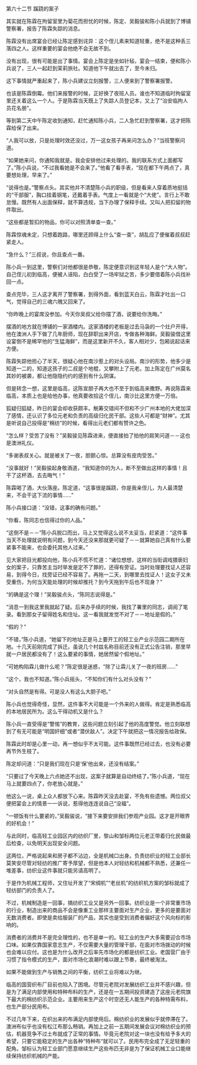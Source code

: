 

第六十二节 蹊跷的案子

其实就在陈霖在拘留室里为菊花而担忧的时候，陈定、吴毅骏和陈小兵就到了博铺警察署，报告了陈霖失踪的消息。

陈霖没有出席宴会已经让陈定感到诧异：这个侄儿素来知道轻重，绝不是这种丢三落四之人。这样重要的宴会他绝不会无故不到。

没有出现，很有可能是出了事情。宴会上陈定是坐如针毡，宴会一结束，便和陈小兵说了，三人一起赶到茉莉旅社。知道他下午就出去了，至今未归。

这下事情就严重起来了，陈小兵建议立刻报警，三人便来到了警察署报警。

也该是陈霖倒霉。他们来报警的时候，正好换了夜班人员。谁也不知道临时拘留室里还关着这么一个人。于是陈霖当天既上了失踪人员登记本，又上了“治安临拘人员花名册”。

等到第二天中午陈定收到通知，赶忙通知陈小兵，二人急忙赶到警察署，这才把陈霖给保了出来。

“人我可以放，只是处理时效还没过，万一这女孩子再来问怎么办？”当班警察问道。

“如果她来问，你通知我就是。我会安排他过来处理的。我的联系方式上面都写了。”陈小兵说，“不过我看她是不会来了。”他看了看手表，“现在都下午两点了，真要想处理，早来了。”

“说得也是。”警察点头。其实他并不清楚陈小兵的职级，但是看来人穿着质地挺括的“干部服”，胸口挂着钢笔，还戴着手表。气度上一看就是个“大佬”。言行上不敢怠慢。既然有人出面保释，就不算违规，当下办理了保释手续。又叫人把扣留的物件取出。

“这些都是暂扣的物品，你可以对照清单查一查。”

陈霖惊魂未定，只想着跑路，哪里还顾得上什么“查一查”，胡乱应了便催着叔叔赶紧走人。

“急什么？”三叔说，你且查点一番。

陈小兵一到这里，警察们对他都很是恭敬，陈定便意识到这年轻人是个“大人物”。自己侄儿初到临高，便被人诬陷，白白受了一场牢狱之苦，多少要借着陈小兵找补回一点。

查点完毕，三人这才离开了警察署，到得外面，看到蓝天白云，陈霖才吐出一口气，觉得自己的三魂六魄又回来了。

“你昨晚上的宴席没参加。今天你吴叔父给你摆了酒，说要给你洗晦。”

摆酒的地方就在博铺的一家酒楼内。这家酒楼的老板是过去马袅的一个灶户开得，他在澳洲人手下做了几年厨师，现在辞职出来开店，专做各种海鲜。吴毅骏借这里设宴倒不是稀罕他的“生猛海鲜”，而是这里新开不久，客人相对少，包厢说起话来方便。

陈霖失踪他担心了半天，很疑心他在南沙惹上的对头设局。南沙的形势，他多少是知道一二的，知道这孩子的二叔是个地棍，又攀附上了元老。加上陈定在广州莫名其妙的被袭，都让他隐隐约约的感到有什么阴谋。

但是转念一想，这里是临高，这陈宣胆子再大也不至于到临高来撒野。再说陈霖来临高，本质上也是给他办事，他真要收拾这个侄儿，南沙比这里方便一万倍。

狐疑归狐疑，昨日的宴会却收获颇丰。觥筹交错间不但和不少广州本地的大佬加深了感情，还认识了多位元老和负责的高级归化民干部。这些人可都是“财神”。尤其是听说自己投得是“棉纺”的时候，看得出元老们都有赞许之色。

“怎么样？受苦了没有？”吴毅骏见陈霖进来，便直接拍了拍他的肩笑问道－－这也是澳洲礼仪。

“多谢表叔关心。就是被关了一夜，胆颤心惊。总算没有皮肉受苦。”

“没事就好！”吴毅骏起身敬酒道，“我知道你的为人，断不至做出这样的事情！且干了这杯酒，去去晦气！”

陈霖喝了酒，大伙落座。陈定道，“这事很是蹊跷，你是我亲侄儿，为人最清楚来，不会干这下流的事情……”

陈小兵接口道：“没错，这事的确有问题。”

“你看，陈同志也信得过你的人品。”

“这倒不是－－”陈小兵脱口而出，马上又觉得这么说不太妥当，赶紧道：“这件事当天不处理就说明有问题，到今天还没来那就更可疑了－－就算她自己真有什么要紧事不能来，也会委托其他人过来。”

见大家把目光都投向他，陈小兵不慌不忙道：“诸位想想，这样的当街调戏猥亵妇女的案子，只靠苦主当时举发是定不了罪的，还得有旁证。当时处理要找证人还容易，到得今日，找旁证已经不容易了。再拖一二天，到哪里去找证人！这女子又未受重伤，为何当天能处理的时候却推托？到今天拖到午后也不现身？”

“的确是这个理！”吴毅骏点头，“陈同志说得是。”

“消息一到我这里我就起了疑。后来办手续的时候，我找了署里的同志，调阅了笔录。看到那女子留得姓名和住址。这一看我就发觉不对了－－地址是假的。”

“假的？”

“不错，”陈小兵道，“她留下的地址正是马上要开工的轻工业产业示范园二期所在地。十几天前刚完成了拆迁。虽说几个村兹名称目前还没有正式公告注销，那里早就一户居民都没有了！这么要紧的事情，她居然留个假地址。”

“可她构陷霖儿做什么呢？”陈定很是迷惑，“除了让霖儿关了一夜的班房……”

“这个，我也不知道。”陈小兵摇头，“不知你们有什么对头没有？”

“对头自然是有得。可是没人有这么大胆子吧。”

陈小兵也觉得奇怪，显然，这件事不大可能是一个外来的人做得。肯定是熟悉临高的本地居民所为。这么干得动机又是什么？

陈小兵一直受得是“警惕”的教育，这些问题立刻引起了他的高度警觉。他立刻联想到了有无可能是“明国奸细”或者“潜伏敌人”。决定下午就把这一情况报告给政保。

陈霖此时却是心里一动，再一想似乎不太可能。这件事既然已经过去，也没有必要再节外生枝了。

陈定却问道：“只是我们现在只是‘保’他出来，还没有结案。”

“只要过了今天晚上六点她还不出现，这案子就算是自动终结了。”陈小兵道，“现在马上就要四点了，你老放心就是。”

他这么一说，桌上众人都放下心来。陈霖昨天没去赴宴，不免有些遗憾。两位叔父便把宴会上的情景一一诉说，惹得他连连说自己“没福”。

“一顿饭有什么要紧的，”吴毅骏说，“接下来要安排我们参观产业园。这才是开眼界的好机会！”

与此同时，临高轻工业园区内的纺织厂里，黎山和邹标两位元老正带着归化民做最后检查，以免明天出现安全问题。

这两位，严格说起来和房子都不沾边，全是机械口出身。负责纺织业的轻工业部长莫笑安尽管对轻纺的推广寄予厚望，但是他本人对轻纺和机械都不熟悉，还兼任一堆差事，纺织业这件事就只能另请高明了。

于是作为机械工程师，又住址开发了“宋绸机”“老丝机”的纺织机方案的邹标就成了轻纺部门的负责人了。

不过，机械制造是一回事，搞纺织工业又是另外一回事。纺织业是一个非常重市场的行业，制造出来的商品不会是像重工业那样主要面对生产企业，更多的是要面对无数消费者。即使是卖给服装厂的产品，其实也是受到消费者偏好这个风向标的影响的。

消费者的消费并不是完全理性的，也不是单一的。轻工业的生产大多需要迎合市场口味。如果仅靠国家意志生产，不仅需要大量的管理干部，在面对市场拨动的时候也会难以应付。这也是为什么改开之后率先市场化的都是纺织工业。老国营厂由于习惯了指令模式的生产，面对市场化浪潮时难以跟上节奏，最终被淘汰。

如果不能做到生产与销售之间的平衡，纺织工业将难以为继。

临高的国营织布厂目前也陷入了困境。尽管元老院对发展纺织工业并不感兴趣，但是为了满足内部使用和特种布料的生产，还是在一五期间投资建造了这座元老院旗下最大的棉纺织示范企业。主要用来生产这个时空还无人能生产的各种特需布料，也生产部分民用布。

不过几年下来，在织出来的布满足内部使用后。棉纺织业的发展似乎就停滞在了。澳洲布似乎也没有松江布那么畅销。再加上之前一五期间发展会议对棉纺织业的预估，机器竞争不过土布就成了正常的事情。毕竟元老院对这一块也没有给予多大的希望，只要它能稳定的生产出各种“特种布“就可以了。民用布完全成了无足轻重的配角。邹标认为轻工业部门愿意继续生产这些布匹无非是为了保证机械工业口能继续保持纺织机械的产能。

